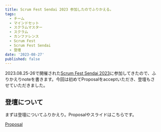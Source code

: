 ```yaml
---
title: Scrum Fest Sendai 2023 参加したのでふりかえる。
tags:
  - チーム
  - マインドセット
  - スクラムマスター
  - スクラム
  - カンファレンス
  - Scrum Fest
  - Scrum Fest Sendai
  - 登壇
date: '2023-08-27'
published: false
---
```


2023.08.25-26で開催された[Scrum Fest Sendai 2023](https://www.scrumfestsendai.org/)に参加してきたので、ふりかえりnoteを書きます。今回は初めてProposalをacceptいただき、登壇もさせていただきました。

## 登壇について
まずは登壇についてふりかえり。Proposalやスライドはこちらです。

[Proposal](https://confengine.com/conferences/scrum-fest-sendai-2023/proposal/18656)